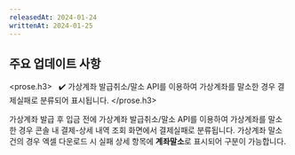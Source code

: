```yaml
---
releasedAt: 2024-01-24
writtenAt: 2024-01-25
---
```



## 주요 업데이트 사항

<prose.h3>
  <PaymentV1 /> &nbsp; <PaymentV2 />
  ✔️ 가상계좌 발급취소/말소 API를 이용하여 가상계좌를 말소한 경우 결제실패로 분류되어 표시됩니다.
</prose.h3>

가상계좌 발급 후 입금 전에 가상계좌 발급취소/말소 API를 이용하여 가상계좌를 말소한 경우 콘솔 내 결제-상세 내역 조회 화면에서 결제실패로 분류됩니다.
가상계좌 말소 건의 경우 엑셀 다운로드 시 실패 상세 항목에 **계좌말소**로 표시되어 구분이 가능합니다.
